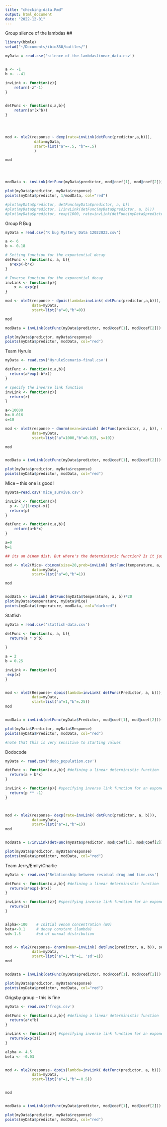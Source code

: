 ```yaml
---
title: "checking-data.Rmd"
output: html_document
date: "2022-12-01"
---
```


Group silence of the lambdas 
##
```r
library(bbmle)
setwd("~/Documents/ibio830/battles/")

myData = read.csv('silence-of-the-lambdaslinear_data.csv')


a <- -1
b <- -.41 

invLink <- function(z){
	return(-z^-1)
}

  
detFunc <- function(x,a,b){
	return(a*(x^b))
}




mod <- mle2(response ~ dexp(rate=invLink(detFunc(predictor,a,b))),
             data=myData,
             start=list("a"=-.5, "b"=-.5)
             )

mod




modData <- invLink(detFunc(myData$predictor, mod@coef[1], mod@coef[2]))

plot(myData$predictor, myData$response)
points(myData$predictor, 1/modData, col="red")

#plot(myData$predictor, detFunc(myData$predictor, a, b))
#plot(myData$predictor, 1/invLink(detFunc(myData$predictor, a, b)))
#plot(myData$predictor, rexp(1000, rate=invLink(detFunc(myData$predictor, a, b))))

```


Group R Bug


```r
myData = read.csv('R bug Mystery Data 12022023.csv')

a <- 6
b <- 0.18

# Setting function for the expontential decay
detFunc <- function(x, a, b){
  a*exp(-b*x)
}

# Inverse function for the exponential decay
invLink <- function(p){
    x <- exp(p)
}

mod <- mle2(response ~ dpois(lambda=invLink( detFunc(predictor,a,b))),
            data=myData,
            start=list("a"=0,"b"=0))

mod

modData = invLink(detFunc(myData$predictor, mod@coef[1], mod@coef[2]))

plot(myData$predictor, myData$response)
points(myData$predictor, modData, col="red")

```

Team Hyrule


```r
myData <- read.csv('HyruleScenario-final.csv')

detFunc <- function(x,a,b){
  return(a*exp(-b*x))
}

# specify the inverse link function
invLink <- function(z){
  return(z)
}

a<-10000
b<-0.016
s=10

mod <- mle2(response ~ dnorm(mean=invLink( detFunc(predictor, a, b)), sd = s),
            data=myData,
            start=list("a"=1000,"b"=0.015, s=10))

mod


modData = invLink(detFunc(myData$predictor, mod@coef[1], mod@coef[2]))

plot(myData$predictor, myData$response)
points(myData$predictor, modData, col="red")

```

Mice -- this one is good!

```r

myData=read.csv('mice_survive.csv')

invLink <- function(x){
  p <- 1/(1+exp(-x))
  return(p)
}

detFunc <- function(x,a,b){
	return(a+b*x)
}

a=0
b=1

## its an binom dist. But where's the deterministic function? Is it just linear and a is 0, b is 1?

mod <- mle2(Mice~ dbinom(size=20,prob=invLink( detFunc(temperature, a, b))),
            data=myData,
            start=list("a"=0,"b"=1))

mod


modData <- invLink( detFunc(myData$temperature, a, b))*20
plot(myData$temperature, myData$Mice)
points(myData$temperature, modData, col="darkred")

```

Statfish

```r
myData = read.csv('statfish-data.csv')

detFunc <- function(x, a, b){
  return(a * x^b)
  
}

a = 2
b = 0.25

invLink <- function(x){
 exp(x)
}


mod <- mle2(Response~ dpois(lambda=invLink( detFunc(Predictor, a, b))),
            data=myData,
            start=list("a"=1,"b"=.25))
mod


modData = invLink(detFunc(myData$Predictor, mod@coef[1], mod@coef[2]))

plot(myData$Predictor, myData$Response)
points(myData$Predictor, modData, col="red")

#note that this is very sensitive to starting values
```

Dodocode


```r
myData <- read.csv('dodo_population.csv')

detFunc <- function(x,a,b){ #defining a linear deterministic function
  return(a + b*x)
}

invLink <- function(p){ #specifying inverse link function for an exponential distribution
  return(p ** -1)
}



mod <- mle2(response~ dexp(rate=invLink( detFunc(predictor, a, b))),
            data=myData,
            start=list("a"=1,"b"=1))
mod


modData = 1/invLink(detFunc(myData$predictor, mod@coef[1], mod@coef[2]))

plot(myData$predictor, myData$response)
points(myData$predictor, modData, col="red")

```


Team Jerry/Emily/Charlie

```r

myData <- read.csv('Relationship between residual drug and time.csv')

detFunc <- function(x,a,b){ #defining a linear deterministic function
  return(a*exp(-b*x))
}

invLink <- function(z){ #specifying inverse link function for an exponential distribution
  return(z)
}


alpha<-100    # Initial venom concentration (N0)
beta<-0.1     # decay constant (lambda)
sd<-1.5       #sd of normal distribution


mod <- mle2(response~ dnorm(mean=invLink( detFunc(predictor, a, b)), sd),
            data=myData,
            start=list("a"=1,"b"=1, 'sd'=1))
mod


modData = invLink(detFunc(myData$predictor, mod@coef[1], mod@coef[2]))

plot(myData$predictor, myData$response)
points(myData$predictor, modData, col="red")

```

Grigsby group -- this is fine

```r
myData <- read.csv('frogs.csv')

detFunc <- function(x,a,b){ #defining a linear deterministic function
  return(a*x^b)
}

invLink <- function(z){ #specifying inverse link function for an exponential distribution
  return(exp(z))
}

alpha <- 4.5
beta <- -0.03


mod <- mle2(response~ dpois(lambda=invLink( detFunc(predictor, a, b))),
            data=myData,
            start=list("a"=1,"b"=-0.5))


mod


modData = invLink(detFunc(myData$predictor, mod@coef[1], mod@coef[2]))

plot(myData$predictor, myData$response)
points(myData$predictor, modData, col="red")


```


